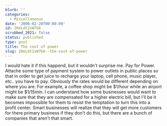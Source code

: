 ```yaml
---
blurb: ''
categories:
  - Miscellaneous
date: '2006-02-28T00:00:00'
id: 20eLdt2xW7G6
scrubbed_2021: false
status: published
type: post
title: The cost of power
slug: 20eLdt2xW7G6--the-cost-of-power
---
```


I would hate it if this happend, but it wouldn't surprise me. Pay
for Power. Attache some type of payment system to power outlets in
public places so that in order to get juice to recharge your
laptop, cell phone, music player, etc.. you have to pay. Obviously
the rates would be different depending on where you are. For
example, a coffee shop might be $1/hour while an airport might be
$1/15min. I can understand how some businesses would want to make
sure that they are compensated for a higher electric bill, but I'll
be it becomes impossible for them to resist the temptation to turn
this into a profit center. Smart businesses will realize that they
will get more customers for there primary business if they don't do
this, but there are a bunch of companies that aren't that smart.
